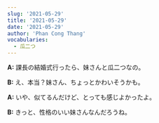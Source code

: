 ```yaml
---
slug: '2021-05-29'
title: '2021-05-29'
date: '2021-05-29'
author: 'Phan Cong Thang'
vocabularies:
  - 瓜二つ
---
```


**A:** 課長の結婚式行ったら、妹さんと瓜二つなの。

**B:** え、本当？妹さん、ちょっとかわいそうかも。

**A:** いや、似てるんだけど、とっても感じよかったよ。

**B:** きっと、性格のいい妹さんなんだろうね。
